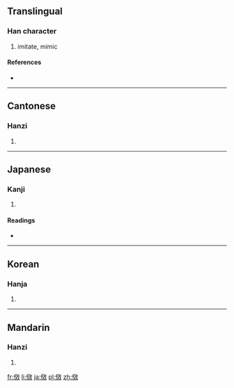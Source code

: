 ==Translingual==

===Han character===
{{Han char|rn=9|rad=人|as=10|sn=12|four=2824<sub>0</sub>|canj=人卜大大 (OYKK)}}

# imitate, mimic

====References====
* {{Han ref|kx=0113.240|dkj=00969|dj=0241.130|hdz=10205.020|uh=509A|ud=20634|bh=B3CB|bd=46027}}

----

==Cantonese==

===Hanzi===
{{yue-hanzi|jyut=|y=haau6}}

# {{defn|lang=yue|sort=人10}}

----

==Japanese==

===Kanji===
{{ja-kanji|grade=|rs=人10}}

# {{defn|lang=ja|sort=人10}}

====Readings====
* {{ja-readings|on=[[こう]] (kō)|kun=[[ならう]] (narau)}}

----

==Korean==

===Hanja===
{{ko-hanja|hangeul=효|rv=hyo|mr=hyo}}

# {{defn|lang=ko|sort=人10}}

----

==Mandarin==

===Hanzi===
{{cmn-hanzi|pin=[[xiào]] ([[xiao4]])|wg=hsiao<sup>4</sup>}}

# {{defn|lang=cmn|sort=人10}}

[[fr:傚]]
[[li:傚]]
[[ja:傚]]
[[pl:傚]]
[[zh:傚]]